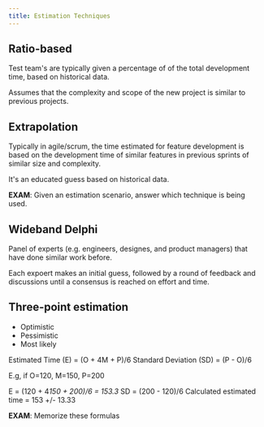 ```yaml
---
title: Estimation Techniques
---
```



## Ratio-based

Test team's are typically given a percentage of of the total development time, based on historical data.

Assumes that the complexity and scope of the new project is similar to previous projects.

## Extrapolation

Typically in agile/scrum, the time estimated for feature development is based on the development time of similar features in previous sprints of similar size and complexity.

It's an educated guess based on historical data.

**EXAM**: Given an estimation scenario, answer which technique is being used.

## Wideband Delphi

Panel of experts (e.g. engineers, designes, and product managers) that have done similar work before.

Each expoert makes an initial guess, followed by a round of feedback and discussions until a consensus is reached on effort and time.

## Three-point estimation

- Optimistic
- Pessimistic
- Most likely

Estimated Time (E) = (O + 4M + P)/6
Standard Deviation (SD) = (P - O)/6

E.g, if O=120, M=150, P=200

E = (120 + 4*150 + 200)/6 = 153.3*
SD = (200 - 120)/6
Calculated estimated time = 153 +/- 13.33

**EXAM**: Memorize these formulas

